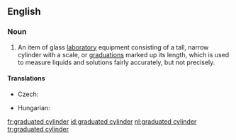 ==English==
{{wikipedia}}

===Noun===
{{en-noun|head=[[graduated]] [[cylinder]]}}

# {{context|chemistry|lang=en}} An item of glass [[laboratory]] equipment consisting of a tall, narrow cylinder with a scale, or [[graduations]] marked up its length, which is used to measure liquids and solutions fairly accurately, but not precisely.

====Translations====
{{trans-top|laboratory equipment}}
* Czech: {{t|cs|odměrný válec|m}}
{{trans-mid}}
* Hungarian: {{t|hu|mérőhenger}}
{{trans-bottom}}

[[fr:graduated cylinder]]
[[id:graduated cylinder]]
[[nl:graduated cylinder]]
[[tr:graduated cylinder]]